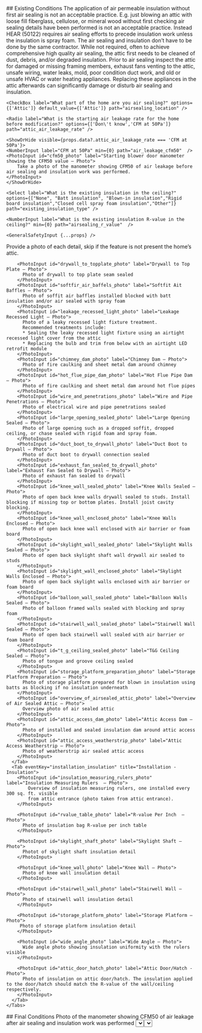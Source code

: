 <Tabs>


  <Tab eventKey="pre-installation" title="Pre-Installation">
    ## Existing Conditions
    <Collapsible header="Existing Conditions">
    The application of air permeable insulation without first air sealing is not an acceptable practice. 
    E.g. just blowing an attic with loose fill fiberglass, cellulose, or mineral wood without first checking 
    air sealing details have been performed is not an acceptable practice. Instead HEAR (50122) requires air 
    sealing efforts to precede insulation work unless the insulation is spray foam. The air sealing and 
    insulation don’t have to be done by the same contractor. While not required, often to achieve comprehensive 
    high quality air sealing, the attic first needs to be cleaned of dust, debris, and/or degraded insulation. 
    Prior to air sealing inspect the attic for damaged or missing framing members, exhaust fans venting to the attic, 
    unsafe wiring, water leaks, mold, poor condition duct work, and old or unsafe HVAC or water heating appliances. 
    Replacing these appliances in the attic afterwards can significantly damage or disturb air sealing and insulation.
    </Collapsible>

    <CheckBox label="What part of the home are you air sealing?" options={['Attic']} default_value={['Attic']} path="airsealing_location" />

    <Radio label="What is the starting air leakage rate for the home before modification?" options={['Don\'t know','CFM at 50Pa']} path="attic_air_leakage_rate" />
    
    <ShowOrHide visible={props.data?.attic_air_leakage_rate === 'CFM at 50Pa'}> 
    <NumberInput label="CFM at 50Pa" min={0} path="air_leakage_cfm50"  />
    <PhotoInput id="cfm50_photo" label="Starting blower door manometer showing the CFM50 value – Photo">
        Take a photo of the manometer showing CFM50 of air leakage before air sealing and insulation work was performed.
    </PhotoInput>
    </ShowOrHide>

    <Select label="What is the existing insulation in the ceiling?" options={["None", "Batt insulation", "Blown-in insulation","Rigid board insulation","Closed cell spray foam insulation","Other"]} path="existing_insulation_type" />

    <NumberInput label="What is the existing insulation R-value in the ceiling?" min={0} path="airsealing_r_value"  />
    
    <GeneralSafetyInput {...props} />

  </Tab>
  
  <Tab eventKey="installation" title="Installation">
  Provide a photo of each detail, skip if the feature is not present the home’s attic.
    <Tabs>
      <Tab eventKey="installation_air_Sealing" title="Installation - Air Sealing">
    
        <PhotoInput id="drywall_to_topplate_photo" label="Drywall to Top Plate – Photo">
          Photo of drywall to top plate seam sealed
        </PhotoInput>
        <PhotoInput id="softfir_air_baffels_photo" label="Softfit Ait Baffles – Photo">
          Photo of soffit air baffles installed blocked with batt insulation and/or air sealed with spray foam
        </PhotoInput>
        <PhotoInput id="leakage_recessed_light_photo" label="Leakage Recessed Light – Photo">
          Photo of a leaky recessed light fixture treatment. 
          Recommended treatments include: 
          * Sealing the leaky recessed light fixture using an airtight recessed light cover from the attic
          * Replacing the bulb and trim from below with an airtight LED retrofit module
        </PhotoInput>
        <PhotoInput id="chimney_dam_photo" label="Chimney Dam – Photo">
          Photo of fire caulking and sheet metal dam around chimney
        </PhotoInput>
        <PhotoInput id="hot_flue_pipe_dam_photo" label="Hot Flue Pipe Dam – Photo">
          Photo of fire caulking and sheet metal dam around hot flue pipes
        </PhotoInput>
        <PhotoInput id="wire_and_penetrations_photo" label="Wire and Pipe Penetrations – Photo">
          Photo of electrical wire and pipe penetrations sealed
        </PhotoInput>
        <PhotoInput id="large_opening_sealed_photo" label="Large Opening Sealed – Photo">
          Photo of large opening such as a dropped soffit, dropped ceiling, or chase sealed with rigid foam and spray foam.
        </PhotoInput>
        <PhotoInput id="duct_boot_to_drywall_photo" label="Duct Boot to Drywall – Photo">
          Photo of duct boot to drywall connection sealed
        </PhotoInput>
        <PhotoInput id="exhaust_fan_sealed_to_drywall_photo" label="Exhaust Fan Sealed to Drywall – Photo">
          Photo of exhaust fan sealed to drywall
        </PhotoInput>
        <PhotoInput id="knee_wall_sealed_photo" label="Knee Walls Sealed – Photo">
          Photo of open back knee walls drywall sealed to studs. Install blocking if missing top or bottom plates. Install joist cavity blocking.
        </PhotoInput>
        <PhotoInput id="knee_wall_enclosed_photo" label="Knee Walls Enclosed – Photo">
          Photo of open back knee wall enclosed with air barrier or foam board
        </PhotoInput>
        <PhotoInput id="skylight_wall_sealed_photo" label="Skylight Walls Sealed – Photo">
          Photo of open back skylight shaft wall drywall air sealed to studs
        </PhotoInput>
        <PhotoInput id="skylight_wall_enclosed_photo" label="Skylight Walls Enclosed – Photo">
          Photo of open back skylight walls enclosed with air barrier or foam board
        </PhotoInput>
        <PhotoInput id="balloon_wall_sealed_photo" label="Balloon Walls Sealed – Photo">
          Photo of balloon framed walls sealed with blocking and spray foam
        </PhotoInput>
        <PhotoInput id="stairwell_wall_sealed_photo" label="Stairwell Wall Sealed – Photo">
          Photo of open back stairwell wall sealed with air barrier or foam board
        </PhotoInput>
        <PhotoInput id="t_g_ceiling_sealed_photo" label="T&G Ceiling Sealed – Photo">
          Photo of tongue and groove ceiling sealed
        </PhotoInput>
        <PhotoInput id="storage_platform_preparation_photo" label="Storage Platform Preparation – Photo">
          Photo of storage platform prepared for blown in insulation using batts as blocking if no insulation underneath
        </PhotoInput>
        <PhotoInput id="overview_of_airsealed_attic_photo" label="Overview of Air Sealed Attic – Photo">
          Overview photo of air sealed attic
        </PhotoInput>
        <PhotoInput id="attic_access_dam_photo" label="Attic Access Dam – Photo">
          Photo of installed and sealed insulation dam around attic access
        </PhotoInput>
        <PhotoInput id="attic_access_weatherstrip_photo" label="Attic Access Weatherstrip – Photo">
          Photo of weatherstrip air sealed attic access
        </PhotoInput>
      </Tab>
      <Tab eventKey="installation_insulation" title="Installation - Insulation">
        <PhotoInput id="insulation_measuring_rulers_photo" label="Insulation Measuring Rulers  – Photo">
            Overview of insulation measuring rulers, one installed every 300 sq. ft. visible 
            from attic entrance (photo taken from attic entrance).     
        </PhotoInput>

        <PhotoInput id="rvalue_table_photo" label="R-value Per Inch  – Photo">
          Photo of insulation bag R-value per inch table        
        </PhotoInput>

        <PhotoInput id="skylight_shaft_photo" label="Skylight Shaft – Photo">
          Photot of skylight shaft insulation detail
        </PhotoInput>

        <PhotoInput id="knee_wall_photo" label="Knee Wall – Photo">
          Photo of knee wall insulation detail    
        </PhotoInput>

        <PhotoInput id="stairwell_wall_photo" label="Stairwell Wall – Photo">
          Photo of stairwell wall insulation detail  
        </PhotoInput>

        <PhotoInput id="storage_platform_photo" label="Storage Platform – Photo">
         Photo of storage platform insulation detail
        </PhotoInput>

        <PhotoInput id="wide_angle_photo" label="Wide Angle – Photo">
          Wide angle photo showing insulation uniformity with the rulers visible
        </PhotoInput>

        <PhotoInput id="attic_door_hatch_photo" label="Attic Door/Hatch - Photo">
          Photo of insulation on attic door/hatch. The insulation applied to the door/hatch should match the R-value of the wall/ceiling respectively.
        </PhotoInput>
      </Tab>
    </Tabs>
  </Tab>  
  <Tab eventKey="post_installation"  title="Post-Installation">
  ## Final Conditions
  <Radio label="What is the air sealing level you have achieved?" options={['Don\'t know','CFM at 50Pa']} path="postinstall_attic_air_leakage_rate" />  
  <ShowOrHide visible={props.data?.postinstall_attic_air_leakage_rate === 'CFM at 50Pa'}> 
  <NumberInput label="CFM at 50Pa" min={0} path="postinstall_air_leakage_cfm50"  />
  <PhotoInput id="postinstall_cfm50_photo" label="Final blower door manometer showing the CFM50 value – Photo">
      Photo of the manometer showing CFM50 of air leakage after air sealing and insulation work was performed
  </PhotoInput>
  </ShowOrHide>
  <Radio label="Is the homeowner aware that combustion safety tests are highly recommended for homes with any gas appliances after air sealing projects are completed?" options={['Yes','No', 'N/A']} path="postinstall_safety_briefing_to_homeowner" />
  <Select label="What R-value was added to the ceiling?" options={["Less than R-30", "R-30","R-49", "R-60","more than R-60"]} path="postinstall_ceiling_r_value" />
  <Select label="What percentage of ceiling area received additional insulation (choose the closest)? " options={["10%","25%","50%","75%","100%"]} path="postinstall_insulated_ceiling_area" />
 
  ## Combustion Appliance Safety Testing
  If the home upgrades will result in a barometric draft controlled or Category I appliances equipped with a draft hood or connected 
  to a natural draft venting system remaining in the conditioned envelope of the home, combustion safety checks are required to be 
  performed at the completion of the project. 
  
  If the tests fail, a combustion air opening connecting the combustion appliance area to the outdoors may need to be added or some other 
  remediation may be required. The combustion safety tests performed and documented in this report follows the ANSI/BPI-1200-S-2017
  Standard Practice for Basic Analysis of Buildings Technical Standard.

  <CombustionApplianceSafetyTests path="postinstall_combustion_safety" />
  
  ## Ventilation
  <Collapsible header="Post-retrofit ASHRAE 62.2 Calculation">
  *	The post-retrofit ventilation calculation can help determine whether mechanical ventilation is needed post air sealing and insulation work.
  *	Consider infiltration credits.
  * The ASHRAE 62.2 standard does not require the installation of a system smaller than 15 CFM (7 L/s)
  </Collapsible>
  <Radio label="Has an ASHRAE 62.2 calculation been performed post-retrofit to ensure proper indoor air quality?" options={['Yes','No']} path="post_retrofit_ashrae_62_2_calculation" />
  ## Project Invoice 
  <PhotoInput id="project_invoice_photo" label="Project Invoice – Photo">
    Take a photo of the project invoice. 
  </PhotoInput>
  </Tab>
 <Tab eventKey="report"  title="Report">
    <PrintSection label="Print Report">
    ---
    # Attic Air Sealing and Insulation Upgrade
    ## Photo Report

    <ProjectInfoReport {...props} />

    ## Existing Conditions

    <p> What part of the home are you air sealing?  <strong> { props.data.airsealing_location ? props.data.airsealing_location : null } </strong> </p>
    <p> What is the starting air leakage rate for the home before modification?  <strong> { props.data.attic_air_leakage_rate ? props.data.attic_air_leakage_rate + ': ' : null } { props.data.attic_air_leakage_rate == 'CFM at 50Pa' ? props.data.air_leakage_cfm50  : null } </strong></p>
    <Photo id="cfm50_photo" label="Starting blower door manometer showing the CFM50 value – Photo">
        Photo of the manometer showing CFM50 of air leakage before air sealing and insulation work was performed
    </Photo>
    <p> What is the existing insulation in the ceiling?  <strong> { props.data.existing_insulation_type ? props.data.existing_insulation_type : null } </strong></p>
    <p> What is the existing insulation R-value in the ceiling?  <strong>{ props.data.airsealing_r_value ? props.data.airsealing_r_value : null } </strong></p>    

    <GeneralSafetyReport {...props} />

    ## Installation - Air Sealing Details

    <Photo id="drywall_to_topplate_photo" label="Drywall to Top Plate – Photo" required>
      Photo of drywall to top plate seam sealed
    </Photo>
    <Photo id="softfir_air_baffels_photo" label="Softfit Ait Baffles – Photo" required>
      Photo of soffit air baffles installed blocked with batt insulation and/or air sealed with spray foam
    </Photo>
    <Photo id="leakage_recessed_light_photo" label="Leakage Recessed Light – Photo" required>
      Photo of a leaky recessed light fixture treatment. 
      Recommended treatments include: 
      * Sealing the leaky recessed light fixture using an airtight recessed light cover from the attic
      * Replacing the bulb and trim from below with an airtight LED retrofit module
    </Photo>
    <Photo id="chimney_dam_photo" label="Chimney Dam – Photo" required>
      Photo of fire caulking and sheet metal dam around chimney
    </Photo>
    <Photo id="hot_flue_pipe_dam_photo" label="Hot Flue Pipe Dam – Photo" required>
      Photo of fire caulking and sheet metal dam around hot flue pipes
    </Photo>
    <Photo id="wire_and_penetrations_photo" label="Wire and Pipe Penetrations – Photo" required>
      Photo of electrical wire and pipe penetrations sealed
    </Photo>
    <Photo id="large_opening_sealed_photo" label="Large Opening Sealed – Photo" required>
      Photo of large opening such as a dropped soffit, dropped ceiling, or chase sealed with rigid foam and spray foam.
    </Photo>
    <Photo id="duct_boot_to_drywall_photo" label="Duct Boot to Drywall – Photo" required>
      Photo of duct boot to drywall connection sealed
    </Photo>
    <Photo id="exhaust_fan_sealed_to_drywall_photo" label="Exhaust Fan Sealed to Drywall – Photo" required>
      Photo of exhaust fan sealed to drywall
    </Photo>
    <Photo id="knee_wall_sealed_photo" label="Knee Walls Sealed – Photo" required>
      Photo of open back knee walls drywall sealed to studs. Install blocking if missing top or bottom plates. Install joist cavity blocking.
    </Photo>
    <Photo id="knee_wall_enclosed_photo" label="Knee Walls Enclosed – Photo" required>
      Photo of open back knee wall enclosed with air barrier or foam board
    </Photo>
    <Photo id="skylight_wall_sealed_photo" label="Skylight Walls Sealed – Photo" required>
      Photo of open back skylight shaft wall drywall air sealed to studs
    </Photo>
    <Photo id="skylight_wall_enclosed_photo" label="Skylight Walls Enclosed – Photo" required>
      Photo of open back skylight walls enclosed with air barrier or foam board
    </Photo>
    <Photo id="balloon_wall_sealed_photo" label="Balloon Walls Sealed – Photo" required>
      Photo of balloon framed walls sealed with blocking and spray foam
    </Photo>
    <Photo id="stairwell_wall_sealed_photo" label="Stairwell Wall Sealed – Photo" required>
      Photo of open back stairwell wall sealed with air barrier or foam board
    </Photo>
    <Photo id="t_g_ceiling_sealed_photo" label="T&G Ceiling Sealed – Photo" required>
      Photo of tongue and groove ceiling sealed
    </Photo>
    <Photo id="storage_platform_preparation_photo" label="Storage Platform Preparation – Photo" required>
      Photo of storage platform prepared for blown in insulation using batts as blocking if no insulation underneath
    </Photo>
    <Photo id="overview_of_airsealed_attic_photo" label="Overview of Air Sealed Attic – Photo" required>
      Overview photo of air sealed attic
    </Photo>
    <Photo id="attic_access_dam_photo" label="Attic Access Dam – Photo" required>
      Photo of installed and sealed insulation dam around attic access
    </Photo>
    <Photo id="attic_access_weatherstrip_photo" label="Attic Access Weatherstrip – Photo" required>
      Photo of weatherstrip air sealed attic access
    </Photo>

    ## Installation - Insulation Details
    <Photo id="insulation_measuring_rulers_photo" label="Insulation Measuring Rulers  – Photo">
        Overview of insulation measuring rulers, one installed every 300 sq. ft. visible 
        from attic entrance (photo taken from attic entrance).     
    </Photo>

    <Photo id="rvalue_table_photo" label="R-value Per Inch  – Photo" required>
    Photo of insulation bag R-value per inch table    
    </Photo>

    <Photo id="skylight_shaft_photo" label="Skylight Shaft – Photo" required>
    Photot of skylight shaft insulation detail
    </Photo>

    <Photo id="knee_wall_photo" label="Knee Wall – Photo" required>
      Photo of knee wall insulation detail     
    </Photo>

    <Photo id="stairwell_wall_photo" label="Stairwell Wall – Photo" required>
    Photo of stairwell wall insulation detail     
    </Photo>

    <Photo id="storage_platform_photo" label="Storage Platform – Photo" required>
    Photo of storage platform insulation detail    
    </Photo>

    <Photo id="wide_angle_photo" label="Wide Angle – Photo" required>
    Wide angle photo showing insulation uniformity with rulers visible
    </Photo>

    <Photo id="attic_door_hatch_photo" label="Attic Door/Hatch - Photo" required>
      Photo of insulation on attic door/hatch. The insulation applied to the door/hatch should match the R-value of the wall/ceiling respectively.
    </Photo>

    ## Final Conditions
    <p> What is the air sealing level you have achieved? <strong>{props.data?.postinstall_attic_air_leakage_rate ? props.data?.postinstall_attic_air_leakage_rate : null}</strong> </p>
    {
    props.data?.postinstall_attic_air_leakage_rate === 'CFM at 50Pa' ? 
    <p> CFM at 50Pa: <strong>{props.data.postinstall_air_leakage_cfm50 ? props.data.postinstall_air_leakage_cfm50 : null}</strong> </p> : null
    }

    <Photo id="postinstall_cfm50_photo" label="Final blower door manometer showing the CFM50 value – Photo">
        Photo of the manometer showing CFM50 of air leakage after air sealing and insulation work was performed
    </Photo>
    <p> Is the homeowner aware that combustion safety tests are highly recommended for homes with any gas appliances after air sealing projects are completed? <strong>{props.data.postinstall_safety_briefing_to_homeowner ? props.data.postinstall_safety_briefing_to_homeowner : null}</strong> </p>
    <p> What R-value was added to the ceiling? <strong>{props.data.postinstall_ceiling_r_value ? props.data.postinstall_ceiling_r_value : null}</strong> </p>
    <p> What percentage of ceiling area received additional insulation? <strong>{props.data.postinstall_insulated_ceiling_area ? props.data.postinstall_insulated_ceiling_area : null}</strong> </p>

    ## Combustion Appliance Safety 
    {
    props.data?.combustion_safety_for_appliance1 ?
    <p>
    <strong>{props.data?.combustion_safety_for_appliance1}</strong><br />
    Does the spillage test(s) pass? <strong> {props.data.postinstall_appliance1_spillage_test ? props.data.postinstall_appliance1_spillage_test : null} </strong><br/>
    Does the gas leak detection test pass? <strong> {props.data.postinstall_appliance1_gasleak_detection_test ? props.data.postinstall_appliance1_gasleak_detection_test : null} </strong><br/>
    Does the ambient CO test pass? <strong> {props.data.postinstall_appliance1_ambient_CO_test ? props.data.postinstall_appliance1_ambient_CO_test : null} </strong><br/>
    Does the undiluted CO test pass? <strong> {props.data.postinstall_appliance1_undiluted_CO_test ? props.data.postinstall_appliance1_undiluted_CO_test : null} </strong><br/>
    </p> 
    : null 
    }

    {
    props.data?.combustion_safety_for_appliance2 ?
    <p>
    <strong>{props.data?.combustion_safety_for_appliance2}</strong><br />
    Does the spillage test(s) pass? <strong> {props.data.postinstall_appliance2_spillage_test ? props.data.postinstall_appliance2_spillage_test : null} </strong><br/>
    Does the gas leak detection test pass? <strong> {props.data.postinstall_appliance2_gasleak_detection_test ? props.data.postinstall_appliance2_gasleak_detection_test : null} </strong><br/>
    Does the ambient CO test pass? <strong> {props.data.postinstall_appliance2_ambient_CO_test ? props.data.postinstall_appliance2_ambient_CO_test : null} </strong><br/>
    Does the undiluted CO test pass? <strong> {props.data.postinstall_appliance2_undiluted_CO_test ? props.data.postinstall_appliance2_undiluted_CO_test : null} </strong><br/>
    </p> 
    : null 
    }

    ## Ventilation
    <p> Has an ASHRAE 62.2 calculation been performed post-retrofit to ensure proper indoor air quality?  { props.data.post_retrofit_ashrae_62_2_calculation ? props.data.post_retrofit_ashrae_62_2_calculation : null } </p>

    ## Project Invoice
    <Photo id="project_invoice_photo" label="Project Invoice – Photo" required>
      Photo of the project invoice
    </Photo>


    </PrintSection>
  </Tab>
</Tabs>